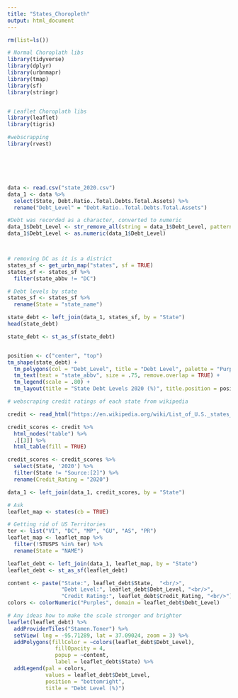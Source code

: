 ```yaml
---
title: "States_Choropleth"
output: html_document
---
```


```r
rm(list=ls())

# Normal Choroplath libs
library(tidyverse)
library(dplyr)
library(urbnmapr)
library(tmap)
library(sf)
library(stringr)


# Leaflet Choroplath libs
library(leaflet)
library(tigris)

#webscrapping
library(rvest)






data <- read.csv("state_2020.csv") 
data_1 <- data %>%
  select(State, Debt.Ratio..Total.Debts.Total.Assets) %>%
  rename("Debt_Level" = "Debt.Ratio..Total.Debts.Total.Assets")

#Debt was recorded as a character, converted to numeric
data_1$Debt_Level <- str_remove_all(string = data_1$Debt_Level, pattern = "%")
data_1$Debt_Level <- as.numeric(data_1$Debt_Level)



# removing DC as it is a district
states_sf <- get_urbn_map("states", sf = TRUE)
states_sf <- states_sf %>%
  filter(state_abbv != "DC")


```



```r
# Debt levels by state
states_sf <- states_sf %>%
  rename(State = "state_name")

state_debt <- left_join(data_1, states_sf, by = "State")
head(state_debt)

state_debt <- st_as_sf(state_debt)


position <- c("center", "top")
tm_shape(state_debt) + 
  tm_polygons(col = "Debt_Level", title = "Debt Level", palette = "Purples", breaks = c(0,25,50,75, 100, 150,200,300,400, 500)) +
  tm_text(text = "state_abbv", size = .75, remove.overlap = TRUE) +
  tm_legend(scale = .80) + 
  tm_layout(title = "State Debt Levels 2020 (%)", title.position = position) 


```


```r
# webscraping credit ratings of each state from wikipedia

credit <- read_html("https://en.wikipedia.org/wiki/List_of_U.S._states_by_credit_rating")

credit_scores <- credit %>%
  html_nodes("table") %>%
  .[[3]] %>%
  html_table(fill = TRUE)

credit_scores <- credit_scores %>%
  select(State, '2020') %>%
  filter(State != "Source:[2]") %>%
  rename(Credit_Rating = "2020")

data_1 <- left_join(data_1, credit_scores, by = "State")


```

```r
# Ask 
leaflet_map <- states(cb = TRUE)

# Getting rid of US Territories
ter <- list("VI", "DC", "MP", "GU", "AS", "PR")
leaflet_map <- leaflet_map %>%
  filter(!STUSPS %in% ter) %>%
  rename(State = "NAME")

leaflet_debt <- left_join(data_1, leaflet_map, by = "State")
leaflet_debt <- st_as_sf(leaflet_debt)

content <- paste("State:", leaflet_debt$State,  "<br/>",
                 "Debt Level:", leaflet_debt$Debt_Level, "<br/>",
                 "Credit Rating:", leaflet_debt$Credit_Rating, "<br/>")
colors <- colorNumeric("Purples", domain = leaflet_debt$Debt_Level)

# Any ideas how to make the scale stronger and brighter
leaflet(leaflet_debt) %>%
  addProviderTiles("Stamen.Toner") %>%
  setView( lng = -95.71289, lat = 37.09024, zoom = 3) %>%
  addPolygons(fillColor = ~colors(leaflet_debt$Debt_Level),
               fillOpacity = 4,
               popup = ~content,
               label = leaflet_debt$State) %>%
  addLegend(pal = colors,
            values = leaflet_debt$Debt_Level,
            position = "bottomright",
            title = "Debt Level (%)") 

````



